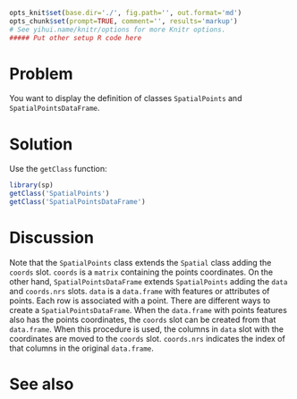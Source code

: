 ```r
opts_knit$set(base.dir='./', fig.path='', out.format='md')
opts_chunk$set(prompt=TRUE, comment='', results='markup')
# See yihui.name/knitr/options for more Knitr options.
##### Put other setup R code here

```

# Problem
You want to display the definition of classes `SpatialPoints` and `SpatialPointsDataFrame`.

# Solution
Use the `getClass` function:
```r
library(sp)
getClass('SpatialPoints')
getClass('SpatialPointsDataFrame')
```

# Discussion
Note that the `SpatialPoints` class extends the `Spatial` class adding the `coords` slot. `coords` is a `matrix` containing the points coordinates. On the other hand, `SpatialPointsDataFrame` extends `SpatialPoints` adding the `data` and `coords.nrs` slots. `data` is a `data.frame` with features or attributes of points. Each row is associated with a point. There are different ways to create a `SpatialPointsDataFrame`. When the `data.frame` with points features also has the points coordinates, the `coords` slot can be created from that `data.frame`. When this procedure is used, the columns in `data` slot with the coordinates are moved to the `coords` slot. `coords.nrs` indicates the index of that columns in the original `data.frame`.

# See also































